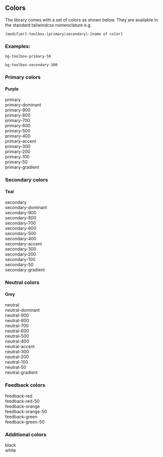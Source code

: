
<Meta title="Colors" />

## Colors

The library comes with a set of colors as shown below. They are available in the
standard tailwindcss nomenclature e.g.

```
[modifier]-toolbox-[primary|secondary]-[name of color]
```

### Examples:

```
bg-toolbox-primary-50

bg-toolbox-secondary-300
```

### Primary colors

#### Purple

<Canvas>
  <Story name="Primary">
    <div className="grid grid-cols-4 gap-1 text-white">
      <div className="bg-toolbox-primary p-4">primary</div>
      <div className="bg-toolbox-primary-dominant p-4">primary-dominant</div>
      <div className="bg-toolbox-primary-900 p-4">primary-900</div>
      <div className="bg-toolbox-primary-800 p-4">primary-800</div>
      <div className="bg-toolbox-primary-700 p-4">primary-700</div>
      <div className="bg-toolbox-primary-600 p-4">primary-600</div>
      <div className="bg-toolbox-primary-500 p-4">primary-500</div>
      <div className="bg-toolbox-primary-400 p-4">primary-400</div>
      <div className="bg-toolbox-primary-accent p-4">primary-accent</div>
      <div className="bg-toolbox-primary-300 p-4">primary-300</div>
      <div className="bg-toolbox-primary-200 p-4">primary-200</div>
      <div className="bg-toolbox-primary-100 p-4">primary-100</div>
      <div className="bg-toolbox-primary-50 p-4">primary-50</div>
      <div className="bg-toolbox-primary-gradient p-4">primary-gradient</div>
    </div>
  </Story>
</Canvas>

### Secondary colors

#### Teal

<Canvas>
  <Story name="Secondary">
    <div className="grid grid-cols-4 gap-1 text-black">
      <div className="bg-toolbox-secondary p-4">secondary</div>
      <div className="bg-toolbox-secondary-dominant p-4">secondary-dominant</div>
      <div className="bg-toolbox-secondary-900 p-4">secondary-900</div>
      <div className="bg-toolbox-secondary-800 p-4">secondary-800</div>
      <div className="bg-toolbox-secondary-700 p-4">secondary-700</div>
      <div className="bg-toolbox-secondary-600 p-4">secondary-600</div>
      <div className="bg-toolbox-secondary-500 p-4">secondary-500</div>
      <div className="bg-toolbox-secondary-400 p-4">secondary-400</div>
      <div className="bg-toolbox-secondary-accent p-4">secondary-accent</div>
      <div className="bg-toolbox-secondary-300 p-4">secondary-300</div>
      <div className="bg-toolbox-secondary-200 p-4">secondary-200</div>
      <div className="bg-toolbox-secondary-100 p-4">secondary-100</div>
      <div className="bg-toolbox-secondary-50 p-4">secondary-50</div>
      <div className="bg-toolbox-secondary-gradient p-4">secondary-gradient</div>
    </div>
  </Story>
</Canvas>

### Neutral colors

#### Grey

<Canvas>
  <Story name="Neutrals">
    <div className="grid grid-cols-4 gap-1 text-white">
      <div className="bg-toolbox-neutral p-4">neutral</div>
      <div className="bg-toolbox-neutral-dominant p-4">neutral-dominant</div>
      <div className="bg-toolbox-neutral-900 p-4">neutral-900</div>
      <div className="bg-toolbox-neutral-800 p-4">neutral-800</div>
      <div className="bg-toolbox-neutral-700 p-4">neutral-700</div>
      <div className="bg-toolbox-neutral-600 p-4">neutral-600</div>
      <div className="bg-toolbox-neutral-500 p-4">neutral-500</div>
      <div className="bg-toolbox-neutral-400 p-4">neutral-400</div>
      <div className="bg-toolbox-neutral-accent p-4">neutral-accent</div>
      <div className="bg-toolbox-neutral-300 p-4">neutral-300</div>
      <div className="bg-toolbox-neutral-200 p-4">neutral-200</div>
      <div className="bg-toolbox-neutral-100 p-4">neutral-100</div>
      <div className="bg-toolbox-neutral-50 p-4">neutral-50</div>
      <div className="bg-toolbox-neutral-gradient p-4">neutral-gradient</div>
    </div>
  </Story>
</Canvas>

### Feedback colors

<Canvas>
  <Story name="Feedback">
    <div className="grid grid-cols-2 gap-1 text-white">
      <div className="bg-toolbox-feedback-red p-4">feedback-red</div>
      <div className="bg-toolbox-feedback-red-50 p-4">feedback-red-50</div>
      <div className="bg-toolbox-feedback-orange p-4">feedback-orange</div>
      <div className="bg-toolbox-feedback-orange-50 p-4">feedback-orange-50</div>
      <div className="bg-toolbox-feedback-green p-4">feedback-green</div>
      <div className="bg-toolbox-feedback-green-50 p-4">feedback-green-50</div>
    </div>
  </Story>
</Canvas>

### Additional colors

<Canvas>
  <Story name="Additional">
    <div className="grid grid-cols-2 gap-1 text-white">
      <div className="bg-toolbox-black p-4">black</div>
      <div className="bg-toolbox-white p-4 text-black">white</div>
    </div>
  </Story>
</Canvas>
